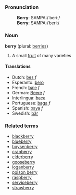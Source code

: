 ===Pronunciation===
:'''Berry''': SAMPA:/'beri:/
:'''Berry''': SAMPA:/ˈberiː/

===Noun===
'''berry''' (plural: [[berries]])

#A small [[fruit]] of many varieties
====Translations====
*Dutch: [[bes]] ''f''
*Esperanto: [[bero]]
*French: [[baie]] ''f''
*German: [[Beere]] ''f''
*Interlingua: [[baca]]
*Portuguese: [[baga]] ''f''
*Spanish: [[baya]] ''f''
*Swedish: [[bär]]

===Related terms===
*[[blackberry]]
*[[blueberry]]
*[[boysenberry]]
*[[cranberry]]
*[[elderberry]]
*[[gooseberry]]
*[[loganberry]]
*[[poison berry]]
*[[raspberry]]
*[[serviceberry]]
*[[strawberry]]